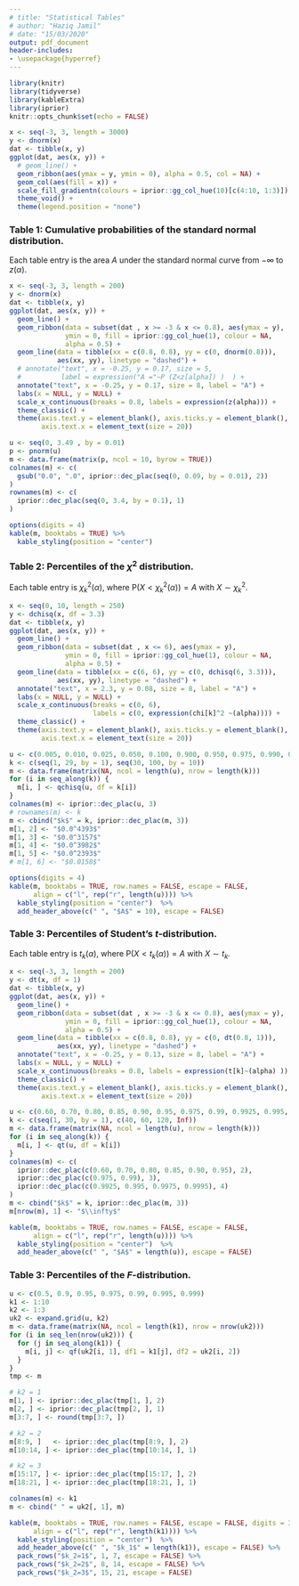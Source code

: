 ```yaml
---
# title: "Statistical Tables"
# author: "Haziq Jamil"
# date: "15/03/2020"
output: pdf_document
header-includes:
- \usepackage{hyperref}
---
```


```r
library(knitr)
library(tidyverse)
library(kableExtra)
library(iprior)
knitr::opts_chunk$set(echo = FALSE)
```

\thispagestyle{empty}
\begin{center}
~\\
\vspace{2cm}
{\Huge Statistical Tables}
\vspace{5cm}
\end{center}

```r
x <- seq(-3, 3, length = 3000)
y <- dnorm(x)
dat <- tibble(x, y)
ggplot(dat, aes(x, y)) +
  # geom_line() +
  geom_ribbon(aes(ymax = y, ymin = 0), alpha = 0.5, col = NA) +
  geom_col(aes(fill = x)) +
  scale_fill_gradientn(colours = iprior::gg_col_hue(10)[c(4:10, 1:3)]) +
  theme_void() +
  theme(legend.position = "none")
```

\vfill
\begin{center}
Copyright (c) 2020 Haziq Jamil
~\\
\href{https://github.com/haziqj/stat-tables}{\texttt{https://github.com/haziqj/stat-tables}}
\end{center}

\newpage

### Table 1: Cumulative probabilities of the standard normal distribution.

Each table entry is the area $A$ under the standard normal curve from $-\infty$ to $z(\alpha)$.

\vspace{1em}

```r
x <- seq(-3, 3, length = 200)
y <- dnorm(x)
dat <- tibble(x, y)
ggplot(dat, aes(x, y)) +
  geom_line() +
  geom_ribbon(data = subset(dat , x >= -3 & x <= 0.8), aes(ymax = y),
              ymin = 0, fill = iprior::gg_col_hue(1), colour = NA,
              alpha = 0.5) +
  geom_line(data = tibble(xx = c(0.8, 0.8), yy = c(0, dnorm(0.8))),
            aes(xx, yy), linetype = "dashed") +
  # annotate("text", x = -0.25, y = 0.17, size = 5, 
  #          label = expression("A ="~P (Z<z[alpha]) )  ) +
  annotate("text", x = -0.25, y = 0.17, size = 8, label = "A") +
  labs(x = NULL, y = NULL) +
  scale_x_continuous(breaks = 0.8, labels = expression(z(alpha))) +
  theme_classic() +
  theme(axis.text.y = element_blank(), axis.ticks.y = element_blank(),
        axis.text.x = element_text(size = 20))
```

```r
u <- seq(0, 3.49 , by = 0.01)
p <- pnorm(u)
m <- data.frame(matrix(p, ncol = 10, byrow = TRUE))
colnames(m) <- c(
  gsub("0.0", ".0", iprior::dec_plac(seq(0, 0.09, by = 0.01), 2))
)
rownames(m) <- c(
  iprior::dec_plac(seq(0, 3.4, by = 0.1), 1)
)

options(digits = 4)
kable(m, booktabs = TRUE) %>%
  kable_styling(position = "center")
```

### Table 2: Percentiles of the $\chi^2$ distribution.

Each table entry is $\chi^2_k(\alpha)$, where $\text{P}\big(X < \chi^2_k(\alpha)\big)=A$ with $X\sim\chi^2_k$.
\vspace{0.5em}
```r
x <- seq(0, 10, length = 250)
y <- dchisq(x, df = 3.3)
dat <- tibble(x, y)
ggplot(dat, aes(x, y)) +
  geom_line() +
  geom_ribbon(data = subset(dat , x <= 6), aes(ymax = y),
              ymin = 0, fill = iprior::gg_col_hue(1), colour = NA,
              alpha = 0.5) +
  geom_line(data = tibble(xx = c(6, 6), yy = c(0, dchisq(6, 3.3))),
            aes(xx, yy), linetype = "dashed") +
  annotate("text", x = 2.3, y = 0.08, size = 8, label = "A") +
  labs(x = NULL, y = NULL) +
  scale_x_continuous(breaks = c(0, 6), 
                     labels = c(0, expression(chi[k]^2 ~(alpha)))) +
  theme_classic() +
  theme(axis.text.y = element_blank(), axis.ticks.y = element_blank(),
        axis.text.x = element_text(size = 20))
```

\vspace{-0.5em}

```r
u <- c(0.005, 0.010, 0.025, 0.050, 0.100, 0.900, 0.950, 0.975, 0.990, 0.995)
k <- c(seq(1, 29, by = 1), seq(30, 100, by = 10))
m <- data.frame(matrix(NA, ncol = length(u), nrow = length(k)))
for (i in seq_along(k)) {
  m[i, ] <- qchisq(u, df = k[i])
}
colnames(m) <- iprior::dec_plac(u, 3)
# rownames(m) <- k
m <- cbind("$k$" = k, iprior::dec_plac(m, 3))
m[1, 2] <- "$0.0^4393$"
m[1, 3] <- "$0.0^3157$"
m[1, 4] <- "$0.0^3982$"
m[1, 5] <- "$0.0^2393$"
# m[1, 6] <- "$0.0158$"

options(digits = 4)
kable(m, booktabs = TRUE, row.names = FALSE, escape = FALSE, 
      align = c("l", rep("r", length(u)))) %>%
  kable_styling(position = "center")  %>%
  add_header_above(c(" ", "$A$" = 10), escape = FALSE)
```

### Table 3: Percentiles of Student's $t$-distribution.

Each table entry is $t_k(\alpha)$, where $\text{P}\big(X < t_k(\alpha)\big)=A$ with $X\sim t_k$.

\vspace{1em}

```r
x <- seq(-3, 3, length = 200)
y <- dt(x, df = 1)
dat <- tibble(x, y)
ggplot(dat, aes(x, y)) +
  geom_line() +
  geom_ribbon(data = subset(dat , x >= -3 & x <= 0.8), aes(ymax = y),
              ymin = 0, fill = iprior::gg_col_hue(1), colour = NA,
              alpha = 0.5) +
  geom_line(data = tibble(xx = c(0.8, 0.8), yy = c(0, dt(0.8, 1))),
            aes(xx, yy), linetype = "dashed") +
  annotate("text", x = -0.25, y = 0.13, size = 8, label = "A") +
  labs(x = NULL, y = NULL) +
  scale_x_continuous(breaks = 0.8, labels = expression(t[k]~(alpha) )) +
  theme_classic() +
  theme(axis.text.y = element_blank(), axis.ticks.y = element_blank(),
        axis.text.x = element_text(size = 20))
```

```r
u <- c(0.60, 0.70, 0.80, 0.85, 0.90, 0.95, 0.975, 0.99, 0.9925, 0.995, 0.9975, 0.9995)
k <- c(seq(1, 30, by = 1), c(40, 60, 120, Inf))
m <- data.frame(matrix(NA, ncol = length(u), nrow = length(k)))
for (i in seq_along(k)) {
  m[i, ] <- qt(u, df = k[i])
}
colnames(m) <- c(
  iprior::dec_plac(c(0.60, 0.70, 0.80, 0.85, 0.90, 0.95), 2),
  iprior::dec_plac(c(0.975, 0.99), 3),
  iprior::dec_plac(c(0.9925, 0.995, 0.9975, 0.9995), 4)
)
m <- cbind("$k$" = k, iprior::dec_plac(m, 3))
m[nrow(m), 1] <- "$\\infty$"

kable(m, booktabs = TRUE, row.names = FALSE, escape = FALSE, 
      align = c("l", rep("r", length(u)))) %>%
  kable_styling(position = "center")  %>%
  add_header_above(c(" ", "$A$" = length(u)), escape = FALSE)
```

### Table 3: Percentiles of the $F$-distribution.

```r
u <- c(0.5, 0.9, 0.95, 0.975, 0.99, 0.995, 0.999)
k1 <- 1:10
k2 <- 1:3
uk2 <- expand.grid(u, k2)
m <- data.frame(matrix(NA, ncol = length(k1), nrow = nrow(uk2)))
for (i in seq_len(nrow(uk2))) {
  for (j in seq_along(k1)) {
    m[i, j] <- qf(uk2[i, 1], df1 = k1[j], df2 = uk2[i, 2])
  }
}
tmp <- m

# k2 = 1
m[1, ] <- iprior::dec_plac(tmp[1, ], 2)
m[2, ] <- iprior::dec_plac(tmp[2, ], 1)
m[3:7, ] <- round(tmp[3:7, ])

# k2 = 2
m[8:9, ]   <- iprior::dec_plac(tmp[8:9, ], 2)
m[10:14, ] <- iprior::dec_plac(tmp[10:14, ], 1)

# k2 = 3
m[15:17, ] <- iprior::dec_plac(tmp[15:17, ], 2)
m[18:21, ] <- iprior::dec_plac(tmp[18:21, ], 1)

colnames(m) <- k1
m <- cbind(" " = uk2[, 1], m)

kable(m, booktabs = TRUE, row.names = FALSE, escape = FALSE, digits = 3,
      align = c("l", rep("r", length(k1)))) %>%
  kable_styling(position = "center")  %>%
  add_header_above(c(" ", "$k_1$" = length(k1)), escape = FALSE) %>%
  pack_rows("$k_2=1$", 1, 7, escape = FALSE) %>%
  pack_rows("$k_2=2$", 8, 14, escape = FALSE) %>%
  pack_rows("$k_2=3$", 15, 21, escape = FALSE) 
```

